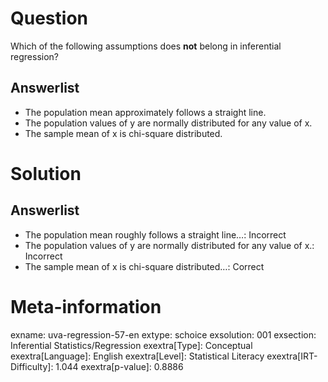 Question
========

Which of the following assumptions does **not** belong in inferential regression?

Answerlist
----------

* The population mean approximately follows a straight line.
* The population values of y are normally distributed for any value of x.
* The sample mean of x is chi-square distributed.

Solution
========

Answerlist
----------

* The population mean roughly follows a straight line...: Incorrect
* The population values of y are normally distributed for any value of x.: Incorrect
* The sample mean of x is chi-square distributed...: Correct

Meta-information
================
exname: uva-regression-57-en
extype: schoice
exsolution: 001
exsection: Inferential Statistics/Regression
exextra[Type]: Conceptual
exextra[Language]: English
exextra[Level]: Statistical Literacy
exextra[IRT-Difficulty]: 1.044
exextra[p-value]: 0.8886
